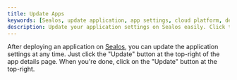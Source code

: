 ```yaml
---
title: Update Apps
keywords: [Sealos, update application, app settings, cloud platform, deploy app]
description: Update your application settings on Sealos easily. Click the "Update" button on the app details page to make changes anytime.
---
```


After deploying an application on [Sealos](https://usw.sealos.io), you can update the application settings at any
time. Just click the "Update" button at the top-right of the app details page. When you're done, click on the "Update"
button at the top-right.